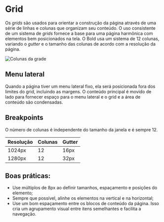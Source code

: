 # Grid

Os _grids_ são usados para orientar a construção da página através de uma série de linhas e colunas que organizam seu conteúdo. O uso consistente de um sistema de _grids_ fornece a base para uma página harmônica com elementos bem posicionados na tela. O Bold usa um sistema de 12 colunas, variando o _gutter_ e o tamanho das colunas de acordo com a resolução da página.

![Colunas da grade](/image/grid-columns.png)

## Menu lateral

Quando a página tiver um menu lateral fixo, ela será posicionada fora dos limites do grid, incluindo as margens. O conteúdo principal é movido de lado para fornecer espaço para o menu lateral e o grid e a área de conteúdo são condensadas.

## Breakpoints

O número de colunas é independente do tamanho da janela e é sempre 12.

<table>
  <thead>
    <tr>
      <th>Resolução</th>
      <th>Colunas</th>
      <th>Gutter</th>
    </tr>
  </thead>
  <tbody>
    <tr>
      <td>1024px</td>
      <td>12</td>
      <td>16px</td>
    </tr>
    <tr>
      <td>1280px</td>
      <td>12</td>
      <td>32px</td>
    </tr>
  </tbody>
</table>

## Boas práticas:

- Use múltiplos de 8px ao definir tamanhos, espaçamento e posições do elemento;
- Sempre que possível, alinhe os elementos na vertical e na horizontal;
- Use um bom espaçamento entre os blocos de conteúdo da página. Isso cria um agrupamento visual entre itens semelhantes e facilita a navegação.

